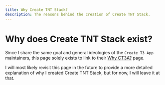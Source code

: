 ```yaml
---
title: Why Create TNT Stack?
description: The reasons behind the creation of Create TNT Stack.
---
```


# Why does Create TNT Stack exist?

Since I share the same goal and general ideologies of the `Create T3 App`
maintainers, this page solely exists to link to their
[Why CT3A?](https://create.t3.gg/en/why) page.

I will most likely revisit this page in the future to provide a more detailed
explanation of why I created Create TNT Stack, but for now, I will leave it at
that.
